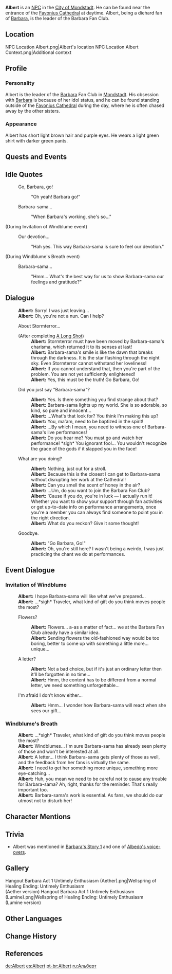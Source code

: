 {{Character Infobox
|type             = NPC
|image            = NPC Albert.png
|region           = Mondstadt
|affiliation      = Barbara Fan Club
|voiceJP          = [http://amuleto.jp/talents/kubotakuma.html Kubo Takuma ({{ja|久保 拓馬}})]<ref name="Kubo Takuma">Amuleto: [http://amuleto.jp/talents/kubotakuma.html JP VA's Profile]</ref>
}}
'''Albert''' is an [[NPC]] in the [[City of Mondstadt]]. He can be found near the entrance of the [[Favonius Cathedral]] at daytime. Albert, being a diehard fan of [[Barbara]], is the leader of the Barbara Fan Club.

==Location==
<gallery>
NPC Location Albert.png|Albert's location
NPC Location Albert Context.png|Additional context
</gallery>

==Profile==
<!--detailed story/lore information goes here-->
===Personality===
Albert is the leader of the [[Barbara]] Fan Club in [[Mondstadt]]. His obsession with [[Barbara]] is because of her idol status, and he can be found standing outside of the [[Favonius Cathedral]] during the day, where he is often chased away by the other sisters.

===Appearance===
Albert has short light brown hair and purple eyes. He wears a light green shirt with darker green pants.

==Quests and Events==
{{Quests and Events}}

==Idle Quotes==
{{Dialogue start}}
: {{DIcon|Idle}} Go, Barbara, go!
:: {{A|VO Albert 01.ogg}} "Oh yeah! Barbara go!"
: {{DIcon|Idle}} Barbara-sama...
:: {{A|VO Albert 02.ogg}} "When Barbara's working, she's so..."
{{Dialogue end}}

; (During Invitation of Windblume event)
{{Dialogue start}}
: {{DIcon|Idle}} Our devotion...
:: {{A|VO Albert Invitation of Windblume 01.ogg}} "Hah yes. This way Barbara-sama is sure to feel our devotion."
{{Dialogue end}}

; (During Windblume's Breath event)
{{Dialogue start}}
: {{DIcon|Idle}} Barbara-sama...
:: {{tx}} "Hmm... What's the best way for us to show Barbara-sama our feelings and gratitude?"
{{Dialogue end}}

==Dialogue==
{{Dialogue start}}
:'''Albert:''' Sorry! I was just leaving...
:'''Albert:''' Oh, you're not a nun. Can I help?
:{{DIcon}} About Stormterror...
:;(After completing [[A Long Shot]])
::'''Albert:''' Stormterror must have been moved by Barbara-sama's charisma, which returned it to its senses at last!
::'''Albert:''' Barbara-sama's smile is like the dawn that breaks through the darkness. It is the star flashing through the night sky. Even Stormterror cannot withstand her loveliness!
::'''Albert:''' If you cannot understand that, then you're part of the problem. You are not yet sufficiently enlightened!
::'''Albert:''' Yes, this must be the truth! Go Barbara, Go!
:{{DIcon}} Did you just say "Barbara-sama"?
::'''Albert:''' Yes. Is there something you find strange about that?
::'''Albert:''' Barbara-sama lights up my world. She is so adorable, so kind, so pure and innocent...
::'''Albert:''' ...What's that look for? You think I'm making this up?
::'''Albert:''' You, ma'am, need to be baptized in the spirit!
::'''Albert:''' ...By which I mean, you need to witness one of Barbara-sama's live performances!
::'''Albert:''' Do you hear me? You must go and watch her performance! *sigh* You ignorant fool... You wouldn't recognize the grace of the gods if it slapped you in the face!
:{{DIcon}} What are you doing?
::'''Albert:''' Nothing, just out for a stroll.
::'''Albert:''' Because this is the closest I can get to Barbara-sama without disrupting her work at the Cathedral!
::'''Albert:''' Can you smell the scent of honey in the air?
::'''Albert:''' ...Um, do you want to join the Barbara Fan Club?
::'''Albert:''' 'Cause if you do, you're in luck &mdash; I actually run it! Whether you want to show your support through fan activities or get up-to-date info on performance arrangements, once you're a member you can always find someone to point you in the right direction.
::'''Albert:''' What do you reckon? Give it some thought!
:{{DIcon}} Goodbye.
::'''Albert:''' "Go Barbara, Go!"
::'''Albert:''' Oh, you're still here? I wasn't being a weirdo, I was just practicing the chant we do at performances.
{{Dialogue end}}

==Event Dialogue==
===Invitation of Windblume===
{{Dialogue start}}
:'''Albert:''' I hope Barbara-sama will like what we've prepared...
:'''Albert:''' ...*sigh* Traveler, what kind of gift do you think moves people the most?
:{{DIcon}} Flowers?
::'''Albert:''' Flowers... a-as a matter of fact... we at the Barbara Fan Club already have a similar idea.
::'''Albert:''' Sending flowers the old-fashioned way would be too boring, better to come up with something a little more... unique...
:{{DIcon}} A letter?
::'''Albert:''' Not a bad choice, but if it's just an ordinary letter then it'll be forgotten in no time...
::'''Albert:''' Hmm, the content has to be different from a normal letter, we need something unforgettable...
:{{DIcon}} I'm afraid I don't know either...
::'''Albert:''' Hmm... I wonder how Barbara-sama will react when she sees our gift...
{{Dialogue end}}

===Windblume's Breath===
{{Dialogue start}}
:'''Albert:''' ...*sigh* Traveler, what kind of gift do you think moves people the most?
:'''Albert:''' Windblumes... I'm sure Barbara-sama has already seen plenty of those and won't be interested at all.
:'''Albert:''' A letter... I think Barbara-sama gets plenty of those as well, and the feedback from her fans is virtually the same.
:'''Albert:''' I need to get her something more unique, something more eye-catching...
:'''Albert:''' Huh, you mean we need to be careful not to cause any trouble for Barbara-sama? Ah, right, thanks for the reminder. That's really important too.
:'''Albert:''' Barbara-sama's work is essential. As fans, we should do our utmost not to disturb her!
{{Dialogue end}}

==Character Mentions==
{{Character Mentions}}

==Trivia==
* Albert was mentioned in [[Barbara/Lore#Character Story 1|Barbara's Story 1]] and one of [[Albedo/Voice-Overs|Albedo's voice-overs]].

==Gallery==
<gallery>
Hangout Barbara Act 1 Untimely Enthusiasm (Aether).png|Wellspring of Healing Ending: Untimely Enthusiasm<br />(Aether version)
Hangout Barbara Act 1 Untimely Enthusiasm (Lumine).png|Wellspring of Healing Ending: Untimely Enthusiasm<br />(Lumine version)
</gallery>

==Other Languages==
{{Other Languages
|default_hidden = 1
|en      = Albert
|zhs     = 艾伯特
|zhs_rm  = Àibótè
|zht     = 阿爾伯特
|zht_rm  = Ā'ěrbótè
|ja      = アルバート
|ja_rm   = Arubaato
|ko      = 엘버트
|es      = Albert
|fr      = Albert
|ru      = Альберт
|th      = Albert
|vi      = Albert
|de      = Albert
|id      = Albert
|pt      = Albert
|tr      = Albert
|it      = Albert
}}

==Change History==
{{Change History|1.0}}

==References==
{{Reflist}}

[[de:Albert]]
[[es:Albert]]
[[pt-br:Albert]]
[[ru:Альберт]]